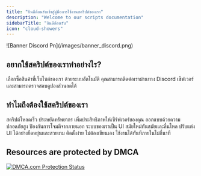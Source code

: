 ```yaml
---
title: "ยินดีต้อนรับเข้าสู่คู่มือการใช้งานสคริปต์ของเรา"
description: "Welcome to our scripts documentation"
sidebarTitle: "ยินดีต้อนรับ"
icon: "cloud-showers"
---
```


<Frame>
  ![Banner Discord Pn](/images/banner_discord.png)
</Frame>

## อยากใช้สคริปต์ของเราทำอย่างไร?

<CardGroup cols={2}>
  <Card title="ซื้อสินค้า" icon="store" color="#ff0000" horizontal href="msc-fivem.shop">
    เลือกซื้อสินค้าที่เว็บไซต์ของเรา ด้วยระบบอัตโนมัติ
  </Card>
  <Card title="ติดต่อเรา" icon="message-quote" color="#ff0000" horizontal href=" https://discord.gg/msc-fivem">
    คุณสามารถติดต่อเราผ่านทาง Discord เซิฟเวอร์และสามารถตรวจสอบคูปองส่วนลดได้
  </Card>
</CardGroup>

## ทำไมถึงต้องใช้สคริปต์ของเรา

<CardGroup cols={2}>
  <Card title="High Performance" icon="bolt-lightning">
    สคริปต์โหลดเร็ว ประหยัดทรัพยากร เพิ่มประสิทธิภาพให้เซิร์ฟเวอร์ของคุณ
  </Card>
  <Card title="Secured & Trusted" icon="shield-check">
    ออกแบบด้วยความปลอดภัยสูง ป้องกันการโจมตีจากภายนอก
  </Card>
  <Card title="Modern UI" icon="palette">
    ระบบของเราเป็น UI สมัยใหม่ทันสมัยเเละลื่นไหล ปรับแต่ง UI ได้อย่างยืดหยุ่นเเละสวยงาม
  </Card>
  <Card title="Ready-to-use Scripts" icon="rocket-launch">
    ติดตั้งง่าย ไม่ต้องเขียนเอง ใช้งานได้ทันทีภายในไม่กี่นาที
  </Card>
</CardGroup>

## Resources are protected by DMCA

<a href="//www.dmca.com/Protection/Status.aspx?id=8148d189-394d-4810-ba2e-3420a5b57d40" title="DMCA.com Protection Status" class="dmca-badge">
  <img 
    src="//images.dmca.com/Badges/dmca-badge-w150-5x1-01.png?ID=//www.dmca.com/Protection/Status.aspx?id=8148d189-394d-4810-ba2e-3420a5b57d40"
    alt="DMCA.com Protection Status"
  />
</a>
<script src="//images.dmca.com/Badges/DMCABadgeHelper.min.js"></script>
